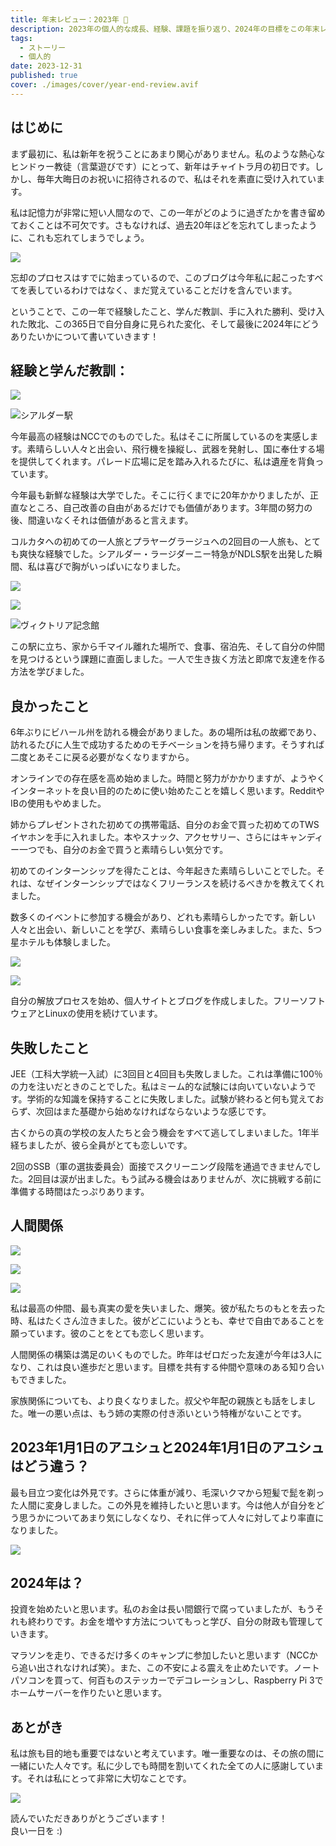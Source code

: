 ```yaml
---
title: 年末レビュー：2023年 📅
description: 2023年の個人的な成長、経験、課題を振り返り、2024年の目標をこの年末レビューに記しています
tags:
  - ストーリー
  - 個人的
date: 2023-12-31
published: true
cover: ./images/cover/year-end-review.avif
---
```


## はじめに

まず最初に、私は新年を祝うことにあまり関心がありません。私のような熱心なヒンドゥー教徒（言葉遊びです）にとって、新年はチャイトラ月の初日です。しかし、毎年大晦日のお祝いに招待されるので、私はそれを素直に受け入れています。

私は記憶力が非常に短い人間なので、この一年がどのように過ぎたかを書き留めておくことは不可欠です。さもなければ、過去20年ほどを忘れてしまったように、これも忘れてしまうでしょう。

![](https://blog-eight-hazel-65.vercel.app/Images/blog/pxfuel.png)

忘却のプロセスはすでに始まっているので、このブログは今年私に起こったすべてを表しているわけではなく、まだ覚えていることだけを含んでいます。

ということで、この一年で経験したこと、学んだ教訓、手に入れた勝利、受け入れた敗北、この365日で自分自身に見られた変化、そして最後に2024年にどうありたいかについて書いていきます！

## **経験と学んだ教訓：**

![](https://blog-eight-hazel-65.vercel.app/Images/blog/ncc-nameplate.jpeg)

![シアルダー駅](https://blog-eight-hazel-65.vercel.app/Images/blog/train.jpg)

今年最高の経験はNCCでのものでした。私はそこに所属しているのを実感します。素晴らしい人々と出会い、飛行機を操縦し、武器を発射し、国に奉仕する場を提供してくれます。パレード広場に足を踏み入れるたびに、私は遺産を背負っています。

今年最も新鮮な経験は大学でした。そこに行くまでに20年かかりましたが、正直なところ、自己改善の自由があるだけでも価値があります。3年間の努力の後、間違いなくそれは価値があると言えます。

コルカタへの初めての一人旅とプラヤーグラージュへの2回目の一人旅も、とても爽快な経験でした。シアルダー・ラージダーニー特急がNDLS駅を出発した瞬間、私は喜びで胸がいっぱいになりました。

![](https://blog-eight-hazel-65.vercel.app/Images/blog/sealdah-station.jpg)

![](https://blog-eight-hazel-65.vercel.app/Images/blog/victoria-memorial.jpg)

![ヴィクトリア記念館](https://blog-eight-hazel-65.vercel.app/Images/blog/kolkata-bus.jpg)

この駅に立ち、家から千マイル離れた場所で、食事、宿泊先、そして自分の仲間を見つけるという課題に直面しました。一人で生き抜く方法と即席で友達を作る方法を学びました。

## **良かったこと**

6年ぶりにビハール州を訪れる機会がありました。あの場所は私の故郷であり、訪れるたびに人生で成功するためのモチベーションを持ち帰ります。そうすれば二度とあそこに戻る必要がなくなりますから。

オンラインでの存在感を高め始めました。時間と努力がかかりますが、ようやくインターネットを良い目的のために使い始めたことを嬉しく思います。RedditやIBの使用もやめました。

姉からプレゼントされた初めての携帯電話、自分のお金で買った初めてのTWSイヤホンを手に入れました。本やスナック、アクセサリー、さらにはキャンディー一つでも、自分のお金で買うと素晴らしい気分です。

初めてのインターンシップを得たことは、今年起きた素晴らしいことでした。それは、なぜインターンシップではなくフリーランスを続けるべきかを教えてくれました。

数多くのイベントに参加する機会があり、どれも素晴らしかったです。新しい人々と出会い、新しいことを学び、素晴らしい食事を楽しみました。また、5つ星ホテルも体験しました。

![](https://blog-eight-hazel-65.vercel.app/Images/blog/Screenshot_20230212_030327.png)

![](https://blog-eight-hazel-65.vercel.app/Images/blog/Screenshot_20230411_151521.png)

自分の解放プロセスを始め、個人サイトとブログを作成しました。フリーソフトウェアとLinuxの使用を続けています。

## **失敗したこと**

JEE（工科大学統一入試）に3回目と4回目も失敗しました。これは準備に100％の力を注いだときのことでした。私はミーム的な試験には向いていないようです。学術的な知識を保持することに失敗しました。試験が終わると何も覚えておらず、次回はまた基礎から始めなければならないような感じです。

古くからの真の学校の友人たちと会う機会をすべて逃してしまいました。1年半経ちましたが、彼ら全員がとても恋しいです。

2回のSSB（軍の選抜委員会）面接でスクリーニング段階を通過できませんでした。2回目は涙が出ました。もう試みる機会はありませんが、次に挑戦する前に準備する時間はたっぷりあります。

## **人間関係**

![](https://blog-eight-hazel-65.vercel.app/Images/blog/parrot1.jpg)

![](https://blog-eight-hazel-65.vercel.app/Images/blog/parrot2.jpg)

![](https://blog-eight-hazel-65.vercel.app/Images/blog/parrot3.jpg)

私は最高の仲間、最も真実の愛を失いました、爆笑。彼が私たちのもとを去った時、私はたくさん泣きました。彼がどこにいようとも、幸せで自由であることを願っています。彼のことをとても恋しく思います。

人間関係の構築は満足のいくものでした。昨年はゼロだった友達が今年は3人になり、これは良い進歩だと思います。目標を共有する仲間や意味のある知り合いもできました。

家族関係についても、より良くなりました。叔父や年配の親族とも話をしました。唯一の悪い点は、もう姉の実際の付き添いという特権がないことです。

## **2023年1月1日のアユシュと2024年1月1日のアユシュはどう違う？**

最も目立つ変化は外見です。さらに体重が減り、毛深いクマから短髪で髭を剃った人間に変身しました。この外見を維持したいと思います。今は他人が自分をどう思うかについてあまり気にしなくなり、それに伴って人々に対してより率直になりました。

![](https://blog-eight-hazel-65.vercel.app/Images/blog/2ggu6ki638f41.jpg)

## 2024年は？

投資を始めたいと思います。私のお金は長い間銀行で腐っていましたが、もうそれも終わりです。お金を増やす方法についてもっと学び、自分の財政も管理していきます。

マラソンを走り、できるだけ多くのキャンプに参加したいと思います（NCCから追い出されなければ笑）。また、この不安による震えを止めたいです。ノートパソコンを買って、何百ものステッカーでデコレーションし、Raspberry Pi 3でホームサーバーを作りたいと思います。

## **あとがき**

私は旅も目的地も重要ではないと考えています。唯一重要なのは、その旅の間に一緒にいた人々です。私に少しでも時間を割いてくれた全ての人に感謝しています。それは私にとって非常に大切なことです。

![](https://blog-eight-hazel-65.vercel.app/Images/blog/pepe-hug.png)

読んでいただきありがとうございます！  
良い一日を :)
